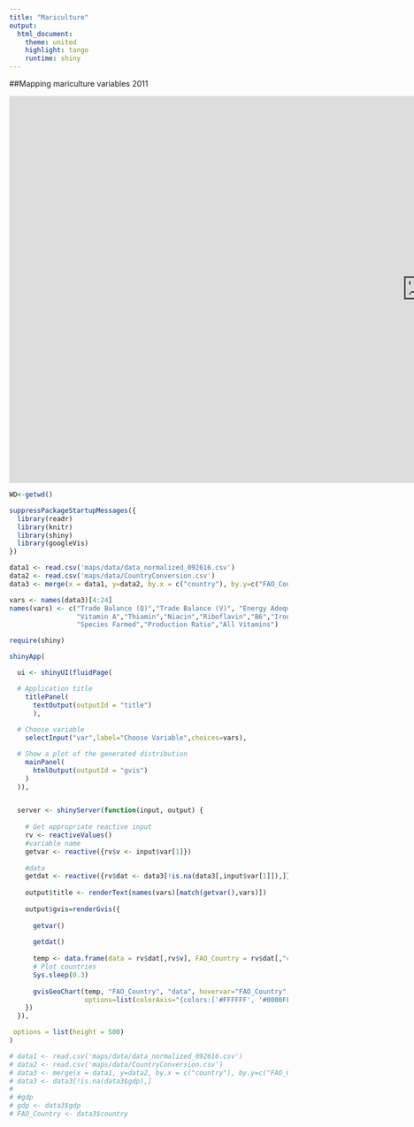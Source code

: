 ```yaml
---
title: "Mariculture"
output:
  html_document:
    theme: united
    highlight: tango
    runtime: shiny
---
```


##Mapping mariculture variables 2011

<iframe src="https://faundez.shinyapps.io/maps/" style="border: black; width: 1500px; height: 700px"></iframe> 

```r


WD<-getwd()

suppressPackageStartupMessages({
  library(readr)
  library(knitr)
  library(shiny)
  library(googleVis)
})

data1 <- read.csv('maps/data/data_normalized_092616.csv')
data2 <- read.csv('maps/data/CountryConversion.csv')
data3 <- merge(x = data1, y=data2, by.x = c("country"), by.y=c("FAO_Country"))

vars <- names(data3)[4:24]
names(vars) <- c("Trade Balance (Q)","Trade Balance (V)", "Energy Adequacy","GDP","Fatty Acids","Calories","Protein",
                 "Vitamin A","Thiamin","Niacin","Riboflavin","B6","Iron","Calcium","Zinc","Native","Fishmeal","Habitat",
                 "Species Farmed","Production Ratio","All Vitamins")
```

```r
require(shiny)

shinyApp(

  ui <- shinyUI(fluidPage(

  # Application title
    titlePanel(
      textOutput(outputId = "title")
      ),
  
  # Choose variable
    selectInput("var",label="Choose Variable",choices=vars),

  # Show a plot of the generated distribution
    mainPanel(
      htmlOutput(outputId = "gvis")
    )
  )),


  server <- shinyServer(function(input, output) {
    
    # Get appropriate reactive input
    rv <- reactiveValues()
    #variable name
    getvar <- reactive({rv$v <- input$var[1]})
    
    #data
    getdat <- reactive({rv$dat <- data3[!is.na(data3[,input$var[1]]),]})
    
    output$title <- renderText(names(vars)[match(getvar(),vars)])
  
    output$gvis=renderGvis({
      
      getvar()
      
      getdat()
  
      temp <- data.frame(data = rv$dat[,rv$v], FAO_Country = rv$dat[,"country"])
      # Plot countries
      Sys.sleep(0.3)
  
      gvisGeoChart(temp, "FAO_Country", "data", hovervar="FAO_Country",
                   options=list(colorAxis="{colors:['#FFFFFF', '#0000FF']}"))
    })
  }),

 options = list(height = 500)
)
```


```r

# data1 <- read.csv('maps/data/data_normalized_092616.csv')
# data2 <- read.csv('maps/data/CountryConversion.csv')
# data3 <- merge(x = data1, y=data2, by.x = c("country"), by.y=c("FAO_Country"))
# data3 <- data3[!is.na(data3$gdp),]
# 
# #gdp
# gdp <- data3$gdp
# FAO_Country <- data3$country


```

